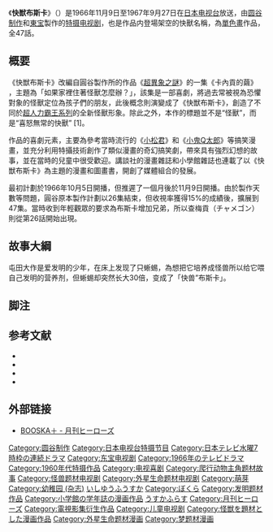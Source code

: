{{citation style|time=2015-11-25T09:09:31+00:00}}
{{infobox television|
| image = 
| show_name = 得意快兽仔<br />{{lang|ja|ブースカ! ブースカ!!}}
| genre = [[特攝|特攝]]
| runtime = 每集约30分钟
| 国家 = {{JPN}}
| network = {{flagicon|Japan}} [[日本電視台|日本電視台]]
| num_episodes = 47
| creator = [[圓谷製作|圓谷製作]]
| writer = 竹前重吉<br />[[满田穧|滿田穧]]<br />鈴木俊継<br />木俣和夫<br />川崎徹広<br />野長瀬三摩地
| director =山田正弘<br />藤川桂介<br />関沢新一<br />市川森一<br />金城哲夫<br />森田有彦<br />山野浩一<br />川崎徹広<br />三井偠市<br />上原正三<br />小野勝也
| starring = 高橋和枝<br />宮本智弘<br />吉野謙二郎<br />藤江喜幸<br />渡辺説十四<br />中原純子<br />江戸家猫<br />八旗和子<br />[[大塚周夫|大塚周夫]]
| narrated = 
| first_aired = {{flagicon|Japan}} 1966年11月9日
| last_aired = 1967年9月27日
| preceded_by = 
| followed_by = 
| opentheme = 「快獣ブースカ」
| endtheme =
}}
《'''快獣布斯卡'''》（{{lang-ja|かいじゅうブースカ}}）是1966年11月9日至1967年9月27日在[[日本电视台|日本电视台]]放送，由[[圆谷制作|圆谷制作]]和[[東宝|東宝]]製作的[[特摄|特摄]][[电视剧|电视剧]]，也是作品内登場架空的快獸名稱，為[[單色畫|單色畫]]作品，全47話。
== 概要 ==
《快獣布斯卡》改編自圓谷製作所的作品《[[超異象之謎|超異象之謎]]》的一集《卡內貢的繭》 ，主題為「如果家裡住著怪獸怎麼辦？」，該集是一部喜劇，將過去常被視為恐懼對象的怪獸定位為孩子們的朋友，此後概念則演變成了《快獣布斯卡》，創造了不同於[[超人力霸王系列|超人力霸王系列]]的全新怪獸形象。除此之外，本作的標題並不是“怪獸”，而是“喜怒無常的快獸” [1]。

作品的喜劇元素，主要為參考當時流行的《[[阿松_(漫畫)|小松君]]》和《[[Q太郎|小鬼Q太郎]]》等搞笑漫畫，並充分利用特攝技術創作了類似漫畫的奇幻搞笑劇，帶來具有強烈幻想的故事，並在當時的兒童中很受歡迎。講談社的漫畫雜誌和小學館雜誌也連載了以《快獣布斯卡》為主題的漫畫和圖畫書，開創了媒體組合的發展。

最初計劃於1966年10月5日開播，但推遲了一個月後於11月9日開播。由於製作天數等問題，圓谷原本製作計劃以26集結束，但收視率獲得15%的成績後，擴展到47集。當時收到年輕觀眾的要求為布斯卡增加兄弟，所以查梅貢（チャメゴン）則從第26話開始出現。

==故事大綱==
屯田大作是爱发明的少年，在床上发现了只蜥蜴，為想把它培养成怪兽所以给它喂自己发明的营养剂，但蜥蜴却突然长大30倍，变成了「快兽”布斯卡」。
== 脚注 ==
{{Reflist}}{{Reflist}}
== 参考文献 ==
* {{Cite book 
|others = 監修：円谷プロダクション
|title = 円谷プロ特撮大鑑 
|date = 1988 
|publisher = [[朝日ソノラマ|朝日ソノラマ]] 
|isbn = 4-257-03252-9 
|ref = {{SfnRef|円谷プロ特撮大鑑|1988}} 
}}
* {{Cite book
|others = 円谷プロダクション監修
|year       = 2013
|title      = 円谷プロ全怪獣図鑑
|publisher  = 小学館
|isbn       = 9784096820742
|ref        = {{SfnRef|円谷プロ全怪獣図鑑|2013}} 
}}
* {{Cite book 
| title = 円谷ヒーロー ウルトラマン全史 
| editor = 講談社 編 
| publisher = [[講談社|講談社]] 
| series = 講談社MOOK 
| date = 2013 
| isbn = 978-4-06-389762-3 
| ref = {{SfnRef|ウルトラマン全史|2013}}
}}
* {{Cite book 
| title = 円谷プロ画報 
| publisher = [[竹書房|竹書房]] 
| volume = 第1巻
| date = 2013 
| isbn = 978-4-8124-9491-2 
| ref = {{SfnRef|円谷プロ画報|2013}}
}}
== 外部链接==
* [http://heros-web.com/works/booskaplus.html BOOSKA＋ - 月刊ヒーローズ] {{Wayback|url=http://heros-web.com/works/booskaplus.html |date=20170924003028 }}
{{超人力霸王系列}}
{{DEFAULTSORT:かいしゆうふうすか}}
[[Category:圆谷制作|Category:圆谷制作]]
[[Category:日本电视台特摄节目|Category:日本电视台特摄节目]]
[[Category:日本テレビ水曜7時枠の連続ドラマ|Category:日本テレビ水曜7時枠の連続ドラマ]]
[[Category:东宝电视剧|Category:东宝电视剧]]
[[Category:1966年のテレビドラマ|Category:1966年のテレビドラマ]]
[[Category:1960年代特摄作品|Category:1960年代特摄作品]]
[[Category:电视喜剧|Category:电视喜剧]]
[[Category:爬行动物主角题材故事|Category:爬行动物主角题材故事]]
[[Category:怪兽题材电视剧|Category:怪兽题材电视剧]]
[[Category:外星生命题材电视剧|Category:外星生命题材电视剧]]
[[Category:萌芽|Category:萌芽]]
[[Category:幼稚园_(杂志)|Category:幼稚园 (杂志)]]
[[Category:漫画作品_か|いしゆうふうすか]]
[[Category:ぼくら|Category:ぼくら]]
[[Category:发明题材作品|Category:发明题材作品]]
[[Category:小学館の学年誌の漫画作品|Category:小学館の学年誌の漫画作品]]
[[Category:漫画作品_ふ|うすかふらす]]
[[Category:月刊ヒーローズ|Category:月刊ヒーローズ]]
[[Category:電視影集衍生作品|Category:電視影集衍生作品]]
[[Category:儿童电视剧|Category:儿童电视剧]]
[[Category:怪獣を題材とした漫画作品|Category:怪獣を題材とした漫画作品]]
[[Category:外星生命题材漫画|Category:外星生命题材漫画]]
[[Category:梦题材漫画|Category:梦题材漫画]]